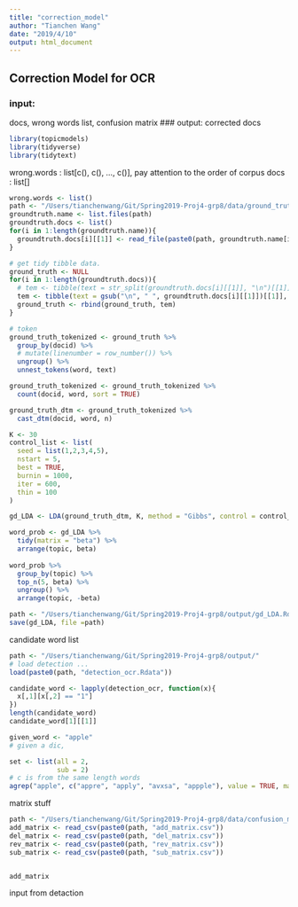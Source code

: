 ```yaml
---
title: "correction_model"
author: "Tianchen Wang"
date: "2019/4/10"
output: html_document
---
```

## Correction Model for OCR

### input:
docs, wrong words list, confusion matrix
### output:
corrected docs

```r
library(topicmodels)
library(tidyverse)
library(tidytext)
```
wrong.words : list[c(), c(), ..., c()], pay attention to the order of corpus
docs : list[]
```r
wrong.words <- list()
path <- "/Users/tianchenwang/Git/Spring2019-Proj4-grp8/data/ground_truth/"
groundtruth.name <- list.files(path)
groundtruth.docs <- list()
for(i in 1:length(groundtruth.name)){
  groundtruth.docs[i][[1]] <- read_file(paste0(path, groundtruth.name[i]))
}

# get tidy tibble data.
ground_truth <- NULL
for(i in 1:length(groundtruth.docs)){
  # tem <- tibble(text = str_split(groundtruth.docs[i][[1]], "\n")[[1]], docid = i)
  tem <- tibble(text = gsub("\n", " ", groundtruth.docs[i][[1]])[[1]], docid = i)
  ground_truth <- rbind(ground_truth, tem)
}

# token
ground_truth_tokenized <- ground_truth %>%
  group_by(docid) %>%
  # mutate(linenumber = row_number()) %>%
  ungroup() %>%
  unnest_tokens(word, text)

ground_truth_tokenized <- ground_truth_tokenized %>%
  count(docid, word, sort = TRUE)

ground_truth_dtm <- ground_truth_tokenized %>%
  cast_dtm(docid, word, n)
```

```r
K <- 30
control_list <- list(
  seed = list(1,2,3,4,5),
  nstart = 5,
  best = TRUE,
  burnin = 1000,
  iter = 600,
  thin = 100
)

gd_LDA <- LDA(ground_truth_dtm, K, method = "Gibbs", control = control_list)

word_prob <- gd_LDA %>%
  tidy(matrix = "beta") %>%
  arrange(topic, beta)
  
word_prob %>%
  group_by(topic) %>%
  top_n(5, beta) %>%
  ungroup() %>%
  arrange(topic, -beta)

path <- "/Users/tianchenwang/Git/Spring2019-Proj4-grp8/output/gd_LDA.Rdata"
save(gd_LDA, file =path)
```
candidate word list
```r
path <- "/Users/tianchenwang/Git/Spring2019-Proj4-grp8/output/"
# load detection ...
load(paste0(path, "detection_ocr.Rdata"))

candidate_word <- lapply(detection_ocr, function(x){
  x[,1][x[,2] == "1"]
})
length(candidate_word)
candidate_word[1][[1]]

given_word <- "apple"
# given a dic, 

set <- list(all = 2,
            sub = 2)
# c is from the same length words
agrep("apple", c("appre", "apply", "avxsa", "appple"), value = TRUE, max = set)
```


matrix stuff
```r
path <- "/Users/tianchenwang/Git/Spring2019-Proj4-grp8/data/confusion_matrix/"
add_matrix <- read_csv(paste0(path, "add_matrix.csv"))
del_matrix <- read_csv(paste0(path, "del_matrix.csv"))
rev_matrix <- read_csv(paste0(path, "rev_matrix.csv"))
sub_matrix <- read_csv(paste0(path, "sub_matrix.csv"))


add_matrix
```

input from detaction
```r

```

